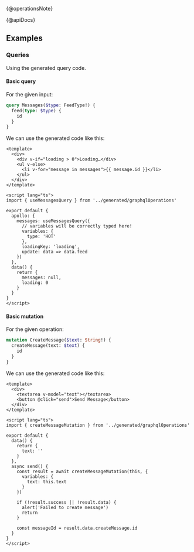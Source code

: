 {@operationsNote}

{@apiDocs}

## Examples

### Queries

Using the generated query code.

#### Basic query

For the given input:

```graphql
query Messages($type: FeedType!) {
  feed(type: $type) {
    id
  }
}
```

We can use the generated code like this:

```vue
<template>
  <div>
    <div v-if="loading > 0">Loading…</div>
    <ul v-else>
      <li v-for="message in messages">{{ message.id }}</li>
    </ul>
  </div>
</template>

<script lang="ts">
import { useMessagesQuery } from '../generated/graphqlOperations'

export default {
  apollo: {
    messages: useMessagesQuery({
      // variables will be correctly typed here!
      variables: {
        type: 'HOT'
      },
      loadingKey: 'loading',
      update: data => data.feed
    })
  },
  data() {
    return {
      messages: null,
      loading: 0
    }
  }
}
</script>
```

#### Basic mutation

For the given operation:

```graphql
mutation CreateMessage($text: String!) {
  createMessage(text: $text) {
    id
  }
}
```

We can use the generated code like this:

```vue
<template>
  <div>
    <textarea v-model="text"></textarea>
    <button @click="send">Send Message</button>
  </div>
</template>

<script lang="ts">
import { createMessageMutation } from '../generated/graphqlOperations'

export default {
  data() {
    return {
      text: ''
    }
  },
  async send() {
    const result = await createMessageMutation(this, {
      variables: {
        text: this.text
      }
    })

    if (!result.success || !result.data) {
      alert('Failed to create message')
      return
    }

    const messageId = result.data.createMessage.id
  }
}
</script>
```
